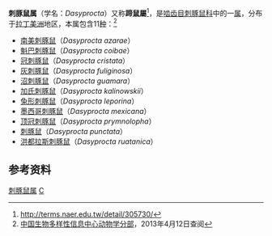 {{Automatic taxobox
| taxon = Dasyprocta
| image = Dasyprocta punctata (Mexico).jpg
| image_caption = [[刺豚鼠|刺豚鼠]]（''Dasyprocta punctata''）
| authority = （[[约翰·卡尔·威廉·伊利格|Illiger]]，1811）
}}
'''刺豚鼠属'''（学名：''Dasyprocta''）又称'''蹄鼠屬'''<ref>http://terms.naer.edu.tw/detail/305730/</ref>，是[[啮齿目|啮齿目]][[刺豚鼠科|刺豚鼠科]]中的一[[属_(生物)|属]]，分布于[[拉丁美洲|拉丁美洲]]地区，本属包含11[[物种|种]]：<ref>[http://zd1.brim.ac.cn/Mnamelist.asp?x_L_name=Dasyprocta&z_L_name=LIKE%2C%27%25%2C%25%27 中国生物多样性信息中心动物学分部]{{dead link|date=2017年11月 |bot=InternetArchiveBot |fix-attempted=yes }}，2013年4月12日查阅</ref>
* [[南美刺豚鼠|南美刺豚鼠]]（''Dasyprocta azarae''）
* [[魁巴刺豚鼠|魁巴刺豚鼠]]（''Dasyprocta coibae''）
* [[冠刺豚鼠|冠刺豚鼠]]（''Dasyprocta cristata''）
* [[灰刺豚鼠|灰刺豚鼠]]（''Dasyprocta fuliginosa''）
* [[沼刺豚鼠|沼刺豚鼠]]（''Dasyprocta guamara''）
* [[加氏刺豚鼠|加氏刺豚鼠]]（''Dasyprocta kalinowskii''）
* [[兔形刺豚鼠|兔形刺豚鼠]]（''Dasyprocta leporina''）
* [[墨西哥刺豚鼠|墨西哥刺豚鼠]]（''Dasyprocta mexicana''）
* [[顶冠刺豚鼠|顶冠刺豚鼠]]（''Dasyprocta prymnolopha''）
* [[刺豚鼠|刺豚鼠]]（''Dasyprocta punctata''）
* [[洪都拉斯刺豚鼠|洪都拉斯刺豚鼠]]（''Dasyprocta ruatanica''）

==参考资料==
{{reflist}}
{{Taxonbar|from=Q193966}}

[[Category:刺豚鼠属|]]
[[Category:刺豚鼠科|C]]